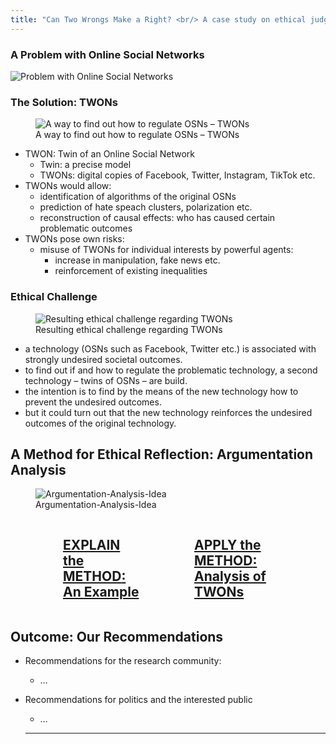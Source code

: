 ```yaml
---
title: "Can Two Wrongs Make a Right? <br/> A case study on ethical judgement in technology assessment"
---
```


::: {.panel-tabset}
### A Problem with Online Social Networks
![Problem with Online Social Networks](./Graphics/osn-problem-cropped.svg)
<!--
* OSNs are associated with societally problematic outcomes: 
  * hate speach, 
  * polarization, 
  * fake news, 
  * political riots
  * ...
* Public discourse: 
  * it remains controversial who is responsible for these outcomes:
     * critical public: OSNs and their algorithms are responsible
     * OSN providers: users are responsible
  * the available data does not allow to find out who is right
* Outcome of the public discourse: 
  * stalemate in regulation of OSNs
  -->

### The Solution: TWONs
![A way to find out how to regulate OSNs -- TWONs](./Graphics/conseq-twon-cropped.svg)

* TWON: Twin of an Online Social Network
  * Twin: a precise model
  * TWONs: digital copies of Facebook, Twitter, Instagram, TikTok etc.
* TWONs would allow:
  * identification of algorithms of the original OSNs
  * prediction of hate speach clusters, polarization etc.
  * reconstruction of causal effects: who has caused certain problematic outcomes

* TWONs pose own risks:
  * misuse of TWONs for individual interests by powerful agents:
    * increase in manipulation, fake news etc. 
    * reinforcement of existing inequalities

### Ethical Challenge
![Resulting ethical challenge regarding TWONs](./Graphics/ethical-question-g163.svg)

* a technology (OSNs such as Facebook, Twitter etc.) is associated with strongly undesired societal outcomes.
* to find out if and how to regulate the problematic technology, a second technology -- twins of OSNs -- are build.
* the intention is to find by the means of the new technology how to prevent the undesired outcomes.
* but it could turn out that the new technology reinforces the undesired outcomes of the original technology. 
:::
<!--
![Decription of the challenge](./Graphics/problem-description-v2.png)-->

## A Method for Ethical Reflection: Argumentation Analysis

![Argumentation-Analysis-Idea](./Graphics/method-intro.png)

<!--
| | Explain the Method  | Apply the Method | |
|----|:------:|:------:|----|
| | [Using Argumentation Analysis](./Arg-Anal-Method.qmd) |[Apply the Method: Analysis of TWONs](./TWON-Analysis.qmd) |
: {tbl-colwidths="[10,40,40,10]" .stripped .hover .warning}
-->

::: {.columns}

::: {.column width="15%"}
:::

::: {.column width="30%"}
::: {.callout-note icon=false}
# [**EXPLAIN the METHOD**:<br> An Example](./Arg-Anal-Method.qmd)
:::
:::

::: {.column width="10%"}
:::

::: {.column width="30%"}
::: {.callout-note icon="false"}
# [**APPLY the METHOD**:<br> Analysis of TWONs](./TWON-Analysis.qmd) 
:::
:::

::: {.column width="15%"}
:::

::: 

<!--
::: {.callout-important icon=false}
# [Explain the Method: An Example](./Arg-Anal-Method.qmd)
:::

::: {.callout-important icon="false"}
# [Apply the Method: Analysis of TWONs](./TWON-Analysis.qmd) 
:::

-->



## Outcome: Our Recommendations 


- Recommendations for the research community:
  
  - ...

- Recommendations for politics and the interested public
  
  - ...
  
  ---